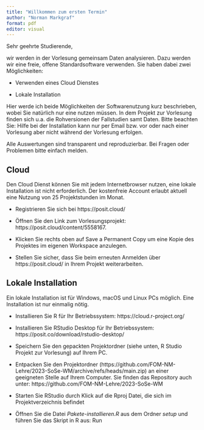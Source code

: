 ```yaml
---
title: "Willkommen zum ersten Termin"
author: "Norman Markgraf"
format: pdf
editor: visual
---
```


Sehr geehrte Studierende,

wir werden in der Vorlesung gemeinsam Daten analysieren. Dazu werden wir eine freie, offene Standardsoftware verwenden. Sie haben dabei zwei Möglichkeiten:

-   Verwenden eines Cloud Dienstes

-   Lokale Installation

Hier werde ich beide Möglichkeiten der Softwarenutzung kurz beschrieben, wobei Sie natürlich nur eine nutzen müssen. In dem Projekt zur Vorlesung finden sich u.a. die Rohversionen der Fallstudien samt Daten. Bitte beachten Sie: Hilfe bei der Installation kann nur per Email bzw. vor oder nach einer Vorlesung aber nicht während der Vorlesung erfolgen.

Alle Auswertungen sind transparent und reproduzierbar. Bei Fragen oder Problemen bitte einfach melden.

## Cloud

Den Cloud Dienst können Sie mit jedem Internetbrowser nutzen, eine lokale Installation ist nicht erforderlich. Der kostenfreie Account erlaubt aktuell eine Nutzung von 25 Projektstunden im Monat.

-   Registrieren Sie sich bei https://posit.cloud/

-   Öffnen Sie den Link zum Vorlesungsprojekt: https://posit.cloud/content/5558167.

-   Klicken Sie rechts oben auf Save a Permanent Copy um eine Kopie des Projektes im eigenen Workspace anzulegen.

-   Stellen Sie sicher, dass Sie beim erneuten Anmelden über https://posit.cloud/ in Ihrem Projekt weiterarbeiten.

## Lokale Installation

Ein lokale Installation ist für Windows, macOS und Linux PCs möglich. Eine Installation ist nur einmalig nötig.

-   Installieren Sie R für Ihr Betriebssystem: https://cloud.r-project.org/

-   Installieren Sie RStudio Desktop für Ihr Betriebssystem: https://posit.co/download/rstudio-desktop/

-   Speichern Sie den gepackten Projektordner (siehe unten, R Studio Projekt zur Vorlesung) auf Ihrem PC.

-   Entpacken Sie den Projektordner (https://github.com/FOM-NM-Lehre/2023-SoSe-WM/archive/refs/heads/main.zip) an einer geeigneten Stelle auf Ihrem Computer. Sie finden das Repository auch unter: https://github.com/FOM-NM-Lehre/2023-SoSe-WM

-   Starten Sie RStudio durch Klick auf die Rproj Datei, die sich im Projektverzeichnis befindet

-   Öffnen Sie die Datei *Pakete-installieren.R* aus dem Ordner *setup* und führen Sie das Skript in R aus: Run
